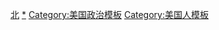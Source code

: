 [[Category:各国政治人物模板|北]]
[[Category:美國政治人物|*]]
[[Category:美国政治模板|Category:美国政治模板]]
[[Category:美国人模板|Category:美国人模板]]